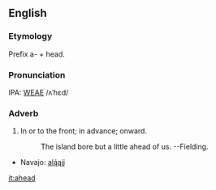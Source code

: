 ==English==
===Etymology===
Prefix a- + head.

===Pronunciation===
IPA: [[WEAE]] /ʌˈhɛd/

===Adverb===
# In or to the front; in advance; onward.
#:    The island bore but a little ahead of us. --Fielding.


*Navajo: [[alą́ąjį]]

[[it:ahead]]